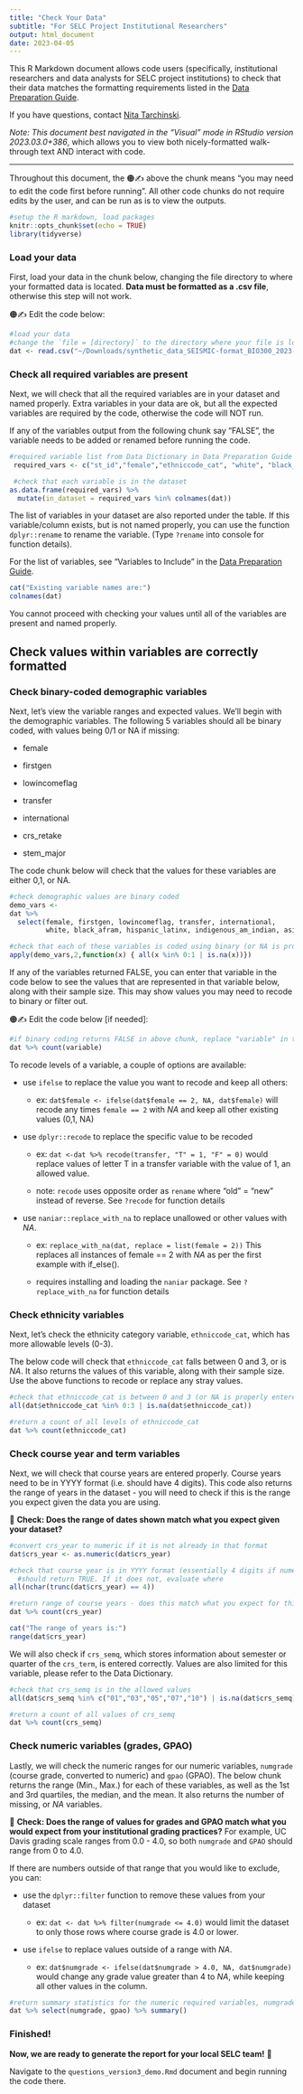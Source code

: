 ```yaml
---
title: "Check Your Data"
subtitle: "For SELC Project Institutional Researchers"
output: html_document
date: 2023-04-05
---
```


This R Markdown document allows code users (specifically, institutional researchers and data analysts for SELC project institutions) to check that their data matches the formatting requirements listed in the [Data Preparation Guide](https://htmlpreview.github.io/?https://github.com/vsfarrar/SEISMIC-equity-measures/blob/main/data_preparation_guide.html).

If you have questions, contact [Nita Tarchinski](mailto:nitaked@umich.edu).

*Note: This document best navigated in the "Visual" mode in RStudio version 2023.03.0+386*, which allows you to view both nicely-formatted walk-through text AND interact with code.

------------------------------------------------------------------------

Throughout this document, the 🟠✍️ above the chunk means "you may need to edit the code first before running". All other code chunks do not require edits by the user, and can be run as is to view the outputs.

```r
#setup the R markdown, load packages
knitr::opts_chunk$set(echo = TRUE)
library(tidyverse)
```

### Load your data

First, load your data in the chunk below, changing the file directory to where your formatted data is located. **Data must be formatted as a .csv file**, otherwise this step will not work.

🟠✍️ Edit the code below:

```r
#load your data
#change the `file = [directory]` to the directory where your file is located
dat <- read.csv("~/Downloads/synthetic_data_SEISMIC-format_BIO300_2023-04-27.csv")
```

### Check all required variables are present

Next, we will check that all the required variables are in your dataset and named properly. Extra variables in your data are ok, but all the expected variables are required by the code, otherwise the code will NOT run.

If any of the variables output from the following chunk say "FALSE", the variable needs to be added or renamed before running the code.

```r
#required variable list from Data Dictionary in Data Preparation Guide
 required_vars <- c("st_id","female","ethniccode_cat", "white", "black_afram", "hispanic_latinx", "indigenous_am_indian", 'asian', 'pacific_islander', "firstgen","lowincomeflag","transfer", "international", "crs_name", "crs_term", "crs_year", "crs_semq", "major", "stem_major", "numgrade", "gpao")

 #check that each variable is in the dataset
as.data.frame(required_vars) %>%
  mutate(in_dataset = required_vars %in% colnames(dat))

```

The list of variables in your dataset are also reported under the table. If this variable/column exists, but is not named properly, you can use the function `dplyr::rename` to rename the variable. (Type `?rename` into console for function details).

For the list of variables, see "Variables to Include" in the [Data Preparation Guide](https://htmlpreview.github.io/?https://github.com/vsfarrar/SEISMIC-equity-measures/blob/main/data_preparation_guide.html).

```r
cat("Existing variable names are:")
colnames(dat)
```

You cannot proceed with checking your values until all of the variables are present and named properly.

## Check values within variables are correctly formatted

### Check binary-coded demographic variables

Next, let's view the variable ranges and expected values. We'll begin with the demographic variables. The following 5 variables should all be binary coded, with values being 0/1 or NA if missing:

-   female

-   firstgen

-   lowincomeflag

-   transfer

-   international

-   crs_retake

-   stem_major

The code chunk below will check that the values for these variables are either 0,1, or NA.

```r
#check demographic values are binary coded
demo_vars <-
dat %>%
  select(female, firstgen, lowincomeflag, transfer, international,
         white, black_afram, hispanic_latinx, indigenous_am_indian, asian, pacific_islander, crs_retake, stem_major)

#check that each of these variables is coded using binary (or NA is properly entered as NA)
apply(demo_vars,2,function(x) { all(x %in% 0:1 | is.na(x))})

```

If any of the variables returned FALSE, you can enter that variable in the code below to see the values that are represented in that variable below, along with their sample size. This may show values you may need to recode to binary or filter out.

🟠✍️ Edit the code below [if needed]:

```r
#if binary coding returns FALSE in above chunk, replace "variable" in the code below with the name of the variable you would like to examine
dat %>% count(variable)

```

To recode levels of a variable, a couple of options are available:

-   use `ifelse` to replace the value you want to recode and keep all others:

    -   ex: `dat$female <- ifelse(dat$female == 2, NA, dat$female)` will recode any times `female == 2` with *NA* and keep all other existing values (0,1, NA)

-   use `dplyr::recode` to replace the specific value to be recoded

    -   ex: `dat <-dat %>% recode(transfer, "T" = 1, "F" = 0)` would replace values of letter T in a transfer variable with the value of 1, an allowed value.

    -   note: `recode` uses opposite order as `rename` where "old" = "new" instead of reverse. See `?recode` for function details

-   use `naniar::replace_with_na` to replace unallowed or other values with *NA*.

    -   ex: `replace_with_na(dat, replace = list(female = 2))` This replaces all instances of female == 2 with *NA* as per the first example with if_else().

    -   requires installing and loading the `naniar` package. See `?replace_with_na` for function details

### Check ethnicity variables

Next, let's check the ethnicity category variable, `ethniccode_cat`, which has more allowable levels (0-3).

The below code will check that `ethniccode_cat` falls between 0 and 3, or is *NA*. It also returns the values of this variable, along with their sample size. Use the above functions to recode or replace any stray values.

```r
#check that ethniccode_cat is between 0 and 3 (or NA is properly entered as NA)
all(dat$ethniccode_cat %in% 0:3 | is.na(dat$ethniccode_cat))

```

```r
#return a count of all levels of ethniccode_cat
dat %>% count(ethniccode_cat)
```

### Check course year and term variables

Next, we will check that course years are entered properly. Course years need to be in YYYY format (i.e. should have 4 digits). This code also returns the range of years in the dataset - you will need to check if this is the range you expect given the data you are using.

💭 **Check: Does the range of dates shown match what you expect given your dataset?**

```r
#convert crs_year to numeric if it is not already in that format
dat$crs_year <- as.numeric(dat$crs_year)

#check that course year is in YYYY format (essentially 4 digits if numeric)
  #should return TRUE. If it does not, evaluate where 
all(nchar(trunc(dat$crs_year) == 4))

#return range of course years - does this match what you expect for this dataset?
dat %>% count(crs_year)

cat("The range of years is:")
range(dat$crs_year)

```

We will also check if `crs_semq`, which stores information about semester or quarter of the `crs_term`, is entered correctly. Values are also limited for this variable, please refer to the Data Dictionary.

```r
#check that crs_semq is in the allowed values
all(dat$crs_semq %in% c("01","03","05","07","10") | is.na(dat$crs_semq))

#return a count of all values of crs_semq
dat %>% count(crs_semq)

```

### Check numeric variables (grades, GPAO)

Lastly, we will check the numeric ranges for our numeric variables, `numgrade` (course grade, converted to numeric) and `gpao` (GPAO). The below chunk returns the range (Min., Max.) for each of these variables, as well as the 1st and 3rd quartiles, the median, and the mean. It also returns the number of missing, or *NA* variables.

💭 **Check: Does the range of values for grades and GPAO match what you would expect from your institutional grading practices?** For example, UC Davis grading scale ranges from 0.0 - 4.0, so both `numgrade` and `GPAO` should range from 0 to 4.0.

If there are numbers outside of that range that you would like to exclude, you can:

-   use the `dplyr::filter` function to remove these values from your dataset

    -   ex: `dat <- dat %>% filter(numgrade <= 4.0)` would limit the dataset to only those rows where course grade is 4.0 or lower.

-   use `ifelse` to replace values outside of a range with *NA*.

    -   ex: `dat$numgrade <- ifelse(dat$numgrade > 4.0, NA, dat$numgrade)` would change any grade value greater than 4 to *NA*, while keeping all other values in the column.

```r
#return summary statistics for the numeric required variables, numgrade and gpao
dat %>% select(numgrade, gpao) %>% summary()

```

### **Finished!**

**Now, we are ready to generate the report for your local SELC team!** 🎉

Navigate to the `questions_version3_demo.Rmd` document and begin running the code there.
